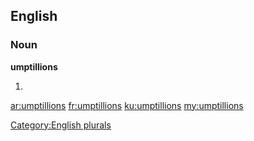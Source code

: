 ==English==

===Noun===
'''umptillions'''

# {{plural of|umptillion}}

[[Category:English plurals]]

[[ar:umptillions]]
[[fr:umptillions]]
[[ku:umptillions]]
[[my:umptillions]]